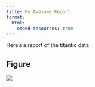 ```yaml
---
title: My Awesome Report
format:
  html:
    embed-resources: true
---
```


Here's a report of the titantic data

## Figure

![](output/fig.png)
